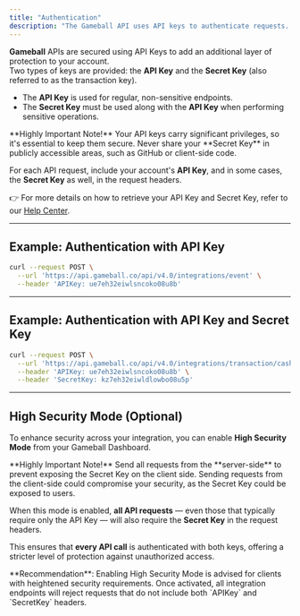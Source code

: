 ```yaml
---
title: "Authentication"
description: "The Gameball API uses API keys to authenticate requests. You can view your API keys in the Gameball Dashboard."
---
```


**Gameball** APIs are secured using API Keys to add an additional layer of protection to your account.  
Two types of keys are provided: the **API Key** and the **Secret Key** (also referred to as the transaction key).

- The **API Key** is used for regular, non-sensitive endpoints.  
- The **Secret Key** must be used along with the **API Key** when performing sensitive operations.

<Warning>
**Highly Important Note!**  
Your API keys carry significant privileges, so it's essential to keep them secure.  
Never share your **Secret Key** in publicly accessible areas, such as GitHub or client-side code.
</Warning>

For each API request, include your account's **API Key**, and in some cases, the **Secret Key** as well, in the request headers.  

👉 For more details on how to retrieve your API Key and Secret Key, refer to our [Help Center](https://help.gameball.co/en/articles/3467114-get-your-account-integration-details-api-key-and-transaction-key).

---

## Example: Authentication with API Key

```bash
curl --request POST \
  --url 'https://api.gameball.co/api/v4.0/integrations/event' \
  --header 'APIKey: ue7eh32eiwlsncoko08u8b'
```

---

## Example: Authentication with API Key and Secret Key

```bash
curl --request POST \
  --url 'https://api.gameball.co/api/v4.0/integrations/transaction/cashback' \
  --header 'APIKey: ue7eh32eiwlsncoko08u8b' \
  --header 'SecretKey: kz7eh32eiwldlowbo08u5p'
```

---

## High Security Mode (Optional)

To enhance security across your integration, you can enable **High Security Mode** from your Gameball Dashboard.

<Warning>
**Highly Important Note!**  
Send all requests from the **server-side** to prevent exposing the Secret Key on the client side.  
Sending requests from the client-side could compromise your security, as the Secret Key could be exposed to users.
</Warning>

When this mode is enabled, **all API requests** — even those that typically require only the API Key — will also require the **Secret Key** in the request headers.

This ensures that **every API call** is authenticated with both keys, offering a stricter level of protection against unauthorized access.

<Note>
**Recommendation**: Enabling High Security Mode is advised for clients with heightened security requirements.  
Once activated, all integration endpoints will reject requests that do not include both `APIKey` and `SecretKey` headers.
</Note>
